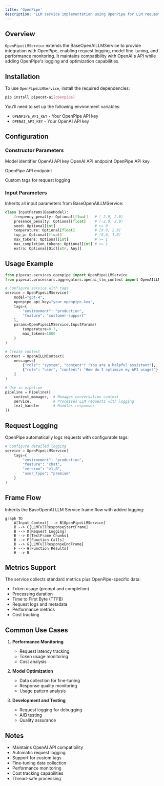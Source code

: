 ```yaml
---
title: 'OpenPipe'
description: 'LLM service implementation using OpenPipe for LLM request logging and fine-tuning'
---
```


## Overview

`OpenPipeLLMService` extends the BaseOpenAILLMService to provide integration with OpenPipe, enabling request logging, model fine-tuning, and performance monitoring. It maintains compatibility with OpenAI's API while adding OpenPipe's logging and optimization capabilities.

## Installation

To use `OpenPipeLLMService`, install the required dependencies:

```bash
pip install pipecat-ai[openpipe]
```

You'll need to set up the following environment variables:

- `OPENPIPE_API_KEY` - Your OpenPipe API key
- `OPENAI_API_KEY` - Your OpenAI API key

## Configuration

### Constructor Parameters

<ParamField path="model" type="str" default="gpt-4o">
  Model identifier
</ParamField>

<ParamField path="api_key" type="str | None" optional>
  OpenAI API key
</ParamField>

<ParamField path="base_url" type="str | None" optional>
  OpenAI API endpoint
</ParamField>

<ParamField path="openpipe_api_key" type="str | None" optional>
  OpenPipe API key
</ParamField>

<ParamField
  path="openpipe_base_url"
  type="str"
  default="https://app.openpipe.ai/api/v1">
  OpenPipe API endpoint
</ParamField>

<ParamField path="tags" type="Dict[str, str] | None" optional>
  Custom tags for request logging
</ParamField>

### Input Parameters

Inherits all input parameters from BaseOpenAILLMService:

```python
class InputParams(BaseModel):
    frequency_penalty: Optional[float]   # [-2.0, 2.0]
    presence_penalty: Optional[float]    # [-2.0, 2.0]
    seed: Optional[int]                  # >= 0
    temperature: Optional[float]         # [0.0, 2.0]
    top_p: Optional[float]               # [0.0, 1.0]
    max_tokens: Optional[int]            # >= 1
    max_completion_tokens: Optional[int] # >= 1
    extra: Optional[Dict[str, Any]]
```

## Usage Example

```python
from pipecat.services.openpipe import OpenPipeLLMService
from pipecat.processors.aggregators.openai_llm_context import OpenAILLMContext

# Configure service with tags
service = OpenPipeLLMService(
    model="gpt-4",
    openpipe_api_key="your-openpipe-key",
    tags={
        "environment": "production",
        "feature": "customer-support"
    },
    params=OpenPipeLLMService.InputParams(
        temperature=0.7,
        max_tokens=1000
    )
)

# Create context
context = OpenAILLMContext(
    messages=[
        {"role": "system", "content": "You are a helpful assistant"},
        {"role": "user", "content": "How do I optimize my API usage?"}
    ]
)

# Use in pipeline
pipeline = Pipeline([
    context_manager,  # Manages conversation context
    service,          # Processes LLM requests with logging
    text_handler      # Handles responses
])
```

## Request Logging

OpenPipe automatically logs requests with configurable tags:

```python
# Configure detailed logging
service = OpenPipeLLMService(
    tags={
        "environment": "production",
        "feature": "chat",
        "version": "v1.0",
        "user_type": "premium"
    }
)
```

## Frame Flow

Inherits the BaseOpenAI LLM Service frame flow with added logging:

```mermaid
graph TD
    A[Input Context] --> B[OpenPipeLLMService]
    B --> C[LLMFullResponseStartFrame]
    B --> D[Request Logging]
    B --> E[TextFrame Chunks]
    B --> F[Function Calls]
    B --> G[LLMFullResponseEndFrame]
    F --> H[Function Results]
    H --> B
```

## Metrics Support

The service collects standard metrics plus OpenPipe-specific data:

- Token usage (prompt and completion)
- Processing duration
- Time to First Byte (TTFB)
- Request logs and metadata
- Performance metrics
- Cost tracking

## Common Use Cases

1. **Performance Monitoring**

   - Request latency tracking
   - Token usage monitoring
   - Cost analysis

2. **Model Optimization**

   - Data collection for fine-tuning
   - Response quality monitoring
   - Usage pattern analysis

3. **Development and Testing**
   - Request logging for debugging
   - A/B testing
   - Quality assurance

## Notes

- Maintains OpenAI API compatibility
- Automatic request logging
- Support for custom tags
- Fine-tuning data collection
- Performance monitoring
- Cost tracking capabilities
- Thread-safe processing
